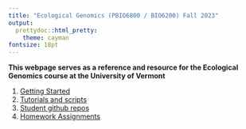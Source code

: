 ```yaml
---
title: "Ecological Genomics (PBIO6800 / BIO6200) Fall 2023"
output:
  prettydoc::html_pretty:
    theme: cayman
fontsize: 18pt
---
```


**This webpage serves as a reference and resource for the Ecological Genomics course at the University of Vermont** 

1. [Getting Started](Getting_started.html)
2. [Tutorials and scripts](Tutorials.html) 
3. [Student github repos](Class_members.html)
4. [Homework Assignments](Homework.html) 



